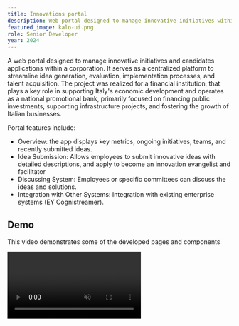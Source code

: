 ```yaml
---
title: Innovations portal
description: Web portal designed to manage innovative initiatives within a corporation
featured_image: kalo-ui.png
role: Senior Developer
year: 2024
---
```


A web portal designed to manage innovative initiatives and candidates applications within a corporation. It serves as a centralized platform
 to streamline idea generation, evaluation, implementation processes, and talent acquisition. The project was realized for a financial institution, that plays a key role in supporting Italy's economic 
 development and operates as a national promotional bank, primarily focused on financing public investments, supporting infrastructure projects, and fostering the growth of Italian businesses.

Portal features include:

- Overview: the app displays key metrics, ongoing initiatives, teams, and recently submitted ideas.
- Idea Submission: Allows employees to submit innovative ideas with detailed descriptions, and apply to become an innovation evangelist and facilitator
- Discussing System: Employees or specific committees can discuss the ideas and solutions.
- Integration with Other Systems: Integration with existing enterprise systems (EY Cognistreamer).

## Demo

This video demonstrates some of the developed pages and components

<video controls autoPlay loop muted>
  <source
    src="/work/cdp.mp4"
    type="video/mp4"
  />
</video>